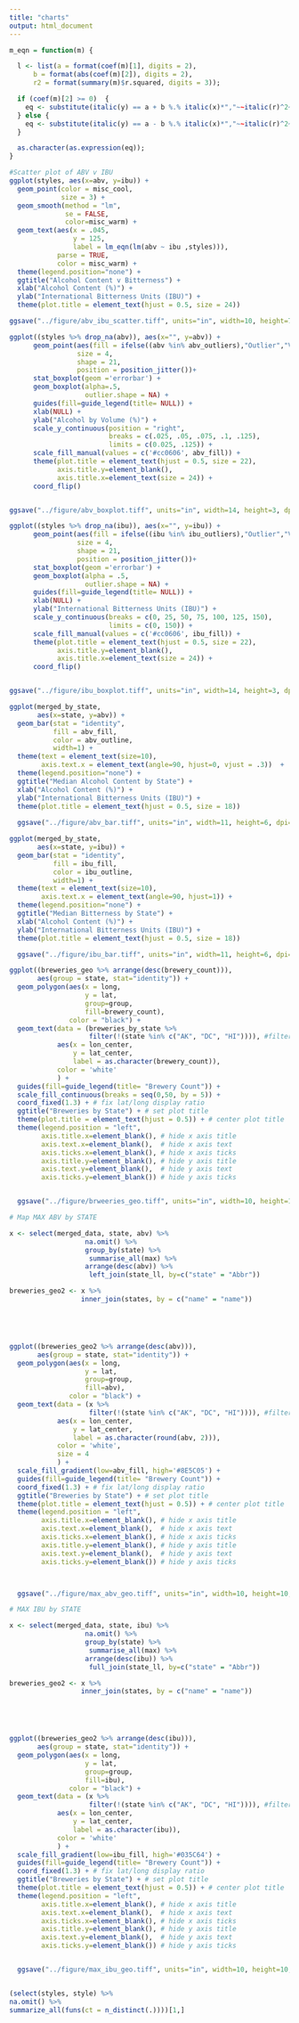 ```yaml
---
title: "charts"
output: html_document
---
```







```r

m_eqn = function(m) {

  l <- list(a = format(coef(m)[1], digits = 2),
      b = format(abs(coef(m)[2]), digits = 2),
      r2 = format(summary(m)$r.squared, digits = 3));

  if (coef(m)[2] >= 0)  {
    eq <- substitute(italic(y) == a + b %.% italic(x)*","~~italic(r)^2~"="~r2,l)
  } else {
    eq <- substitute(italic(y) == a - b %.% italic(x)*","~~italic(r)^2~"="~r2,l)    
  }

  as.character(as.expression(eq));                 
}

#Scatter plot of ABV v IBU
ggplot(styles, aes(x=abv, y=ibu)) +
  geom_point(color = misc_cool,
             size = 3) +
  geom_smooth(method = "lm", 
              se = FALSE, 
              color=misc_warm) +
  geom_text(aes(x = .045, 
                y = 125, 
                label = lm_eqn(lm(abv ~ ibu ,styles))), 
            parse = TRUE, 
            color = misc_warm) +
  theme(legend.position="none") +
  ggtitle("Alcohol Content v Bitterness") +
  xlab("Alcohol Content (%)") +
  ylab("International Bitterness Units (IBU)") +
  theme(plot.title = element_text(hjust = 0.5, size = 24))

ggsave("../figure/abv_ibu_scatter.tiff", units="in", width=10, height=7, dpi=400, compression = 'lzw')


```



```r
ggplot((styles %>% drop_na(abv)), aes(x="", y=abv)) +
      geom_point(aes(fill = ifelse((abv %in% abv_outliers),"Outlier","Valid")), 
                 size = 4, 
                 shape = 21, 
                 position = position_jitter())+
      stat_boxplot(geom ='errorbar') +
      geom_boxplot(alpha=.5, 
                   outlier.shape = NA) +
      guides(fill=guide_legend(title= NULL)) +
      xlab(NULL) +
      ylab("Alcohol by Volume (%)") +
      scale_y_continuous(position = "right", 
                         breaks = c(.025, .05, .075, .1, .125), 
                         limits = c(0.025, .125)) +
      scale_fill_manual(values = c('#cc0606', abv_fill)) +
      theme(plot.title = element_text(hjust = 0.5, size = 22),
            axis.title.y=element_blank(),
            axis.title.x=element_text(size = 24)) +
      coord_flip()


ggsave("../figure/abv_boxplot.tiff", units="in", width=14, height=3, dpi=400, compression = 'lzw')

ggplot((styles %>% drop_na(ibu)), aes(x="", y=ibu)) +
      geom_point(aes(fill = ifelse((ibu %in% ibu_outliers),"Outlier","Valid")),
                 size = 4, 
                 shape = 21, 
                 position = position_jitter())+
      stat_boxplot(geom ='errorbar') +
      geom_boxplot(alpha = .5, 
                   outlier.shape = NA) +
      guides(fill=guide_legend(title= NULL)) +
      xlab(NULL) +
      ylab("International Bitterness Units (IBU)") +
      scale_y_continuous(breaks = c(0, 25, 50, 75, 100, 125, 150), 
                         limits = c(0, 150)) +
      scale_fill_manual(values = c('#cc0606', ibu_fill)) +
      theme(plot.title = element_text(hjust = 0.5, size = 22),
            axis.title.y=element_blank(),
            axis.title.x=element_text(size = 24)) +
      coord_flip()


ggsave("../figure/ibu_boxplot.tiff", units="in", width=14, height=3, dpi=400, compression = 'lzw')


```




```r
ggplot(merged_by_state, 
       aes(x=state, y=abv)) +
  geom_bar(stat = "identity",  
           fill = abv_fill, 
           color = abv_outline, 
           width=1) +
  theme(text = element_text(size=10),
        axis.text.x = element_text(angle=90, hjust=0, vjust = .3))  +
  theme(legend.position="none") +
  ggtitle("Median Alcohol Content by State") +
  xlab("Alcohol Content (%)") +
  ylab("International Bitterness Units (IBU)") +
  theme(plot.title = element_text(hjust = 0.5, size = 18))
  
  ggsave("../figure/abv_bar.tiff", units="in", width=11, height=6, dpi=400, compression = 'lzw')

```

```r

ggplot(merged_by_state, 
       aes(x=state, y=ibu)) +
  geom_bar(stat = "identity",  
           fill = ibu_fill, 
           color = ibu_outline, 
           width=1) +
  theme(text = element_text(size=10),
        axis.text.x = element_text(angle=90, hjust=1)) +
  theme(legend.position="none") +
  ggtitle("Median Bitterness by State") +
  xlab("Alcohol Content (%)") +
  ylab("International Bitterness Units (IBU)") +
  theme(plot.title = element_text(hjust = 0.5, size = 18))

  ggsave("../figure/ibu_bar.tiff", units="in", width=11, height=6, dpi=400, compression = 'lzw')

```



```r
ggplot((breweries_geo %>% arrange(desc(brewery_count))), 
       aes(group = state, stat="identity")) +
  geom_polygon(aes(x = long, 
                   y = lat, 
                   group=group, 
                   fill=brewery_count), 
               color = "black") + 
  geom_text(data = (breweries_by_state %>% 
                    filter(!(state %in% c("AK", "DC", "HI")))), #filter to continental 50 states
            aes(x = lon_center, 
                y = lat_center, 
                label = as.character(brewery_count)),
            color = 'white'
            ) +
  guides(fill=guide_legend(title= "Brewery Count")) +
  scale_fill_continuous(breaks = seq(0,50, by = 5)) +
  coord_fixed(1.3) + # fix lat/long display ratio
  ggtitle("Breweries by State") + # set plot title
  theme(plot.title = element_text(hjust = 0.5)) + # center plot title
  theme(legend.position = "left",
        axis.title.x=element_blank(), # hide x axis title
        axis.text.x=element_blank(),  # hide x axis text
        axis.ticks.x=element_blank(), # hide x axis ticks
        axis.title.y=element_blank(), # hide y axis title
        axis.text.y=element_blank(),  # hide y axis text
        axis.ticks.y=element_blank()) # hide y axis ticks


  ggsave("../figure/brweeries_geo.tiff", units="in", width=10, height=10, dpi=400, compression = 'lzw')

```










```r

# Map MAX ABV by STATE

x <- select(merged_data, state, abv) %>%
                   na.omit() %>%
                   group_by(state) %>%
                    summarise_all(max) %>%
                   arrange(desc(abv)) %>%
                    left_join(state_ll, by=c("state" = "Abbr"))

breweries_geo2 <- x %>%
                  inner_join(states, by = c("name" = "name")) 





ggplot((breweries_geo2 %>% arrange(desc(abv))), 
       aes(group = state, stat="identity")) +
  geom_polygon(aes(x = long, 
                   y = lat, 
                   group=group, 
                   fill=abv), 
               color = "black") + 
  geom_text(data = (x %>% 
                    filter(!(state %in% c("AK", "DC", "HI")))), #filter to continental 50 states
            aes(x = lon_center, 
                y = lat_center, 
                label = as.character(round(abv, 2))),
            color = 'white',
            size = 4
            ) +
  scale_fill_gradient(low=abv_fill, high='#8E5C05') +
  guides(fill=guide_legend(title= "Brewery Count")) +
  coord_fixed(1.3) + # fix lat/long display ratio
  ggtitle("Breweries by State") + # set plot title
  theme(plot.title = element_text(hjust = 0.5)) + # center plot title
  theme(legend.position = "left",
        axis.title.x=element_blank(), # hide x axis title
        axis.text.x=element_blank(),  # hide x axis text
        axis.ticks.x=element_blank(), # hide x axis ticks
        axis.title.y=element_blank(), # hide y axis title
        axis.text.y=element_blank(),  # hide y axis text
        axis.ticks.y=element_blank()) # hide y axis ticks



  ggsave("../figure/max_abv_geo.tiff", units="in", width=10, height=10, dpi=400, compression = 'lzw')

# MAX IBU by STATE

x <- select(merged_data, state, ibu) %>%
                   na.omit() %>%
                   group_by(state) %>%
                    summarise_all(max) %>%
                   arrange(desc(ibu)) %>%
                    full_join(state_ll, by=c("state" = "Abbr"))

breweries_geo2 <- x %>%
                  inner_join(states, by = c("name" = "name")) 





ggplot((breweries_geo2 %>% arrange(desc(ibu))), 
       aes(group = state, stat="identity")) +
  geom_polygon(aes(x = long, 
                   y = lat, 
                   group=group, 
                   fill=ibu), 
               color = "black") + 
  geom_text(data = (x %>% 
                    filter(!(state %in% c("AK", "DC", "HI")))), #filter to continental 50 states
            aes(x = lon_center, 
                y = lat_center, 
                label = as.character(ibu)),
            color = 'white'
            ) +
  scale_fill_gradient(low=ibu_fill, high='#035C64') +
  guides(fill=guide_legend(title= "Brewery Count")) +
  coord_fixed(1.3) + # fix lat/long display ratio
  ggtitle("Breweries by State") + # set plot title
  theme(plot.title = element_text(hjust = 0.5)) + # center plot title
  theme(legend.position = "left",
        axis.title.x=element_blank(), # hide x axis title
        axis.text.x=element_blank(),  # hide x axis text
        axis.ticks.x=element_blank(), # hide x axis ticks
        axis.title.y=element_blank(), # hide y axis title
        axis.text.y=element_blank(),  # hide y axis text
        axis.ticks.y=element_blank()) # hide y axis ticks


  ggsave("../figure/max_ibu_geo.tiff", units="in", width=10, height=10, dpi=400, compression = 'lzw')



```



```r

(select(styles, style) %>%
na.omit() %>%
summarize_all(funs(ct = n_distinct(.))))[1,]
```

